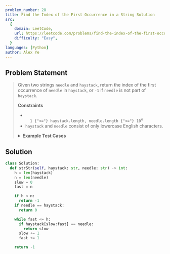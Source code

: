 ```yaml
---
problem_number: 28
title: Find the Index of the First Occurrence in a String Solution
src:
  {
    domain: LeetCode,
    url: https://leetcode.com/problems/find-the-index-of-the-first-occurrence-in-a-string/,
    difficulty: "Easy",
  }
languages: [Python]
author: Alex Ye
---
```


## Problem Statement

<blockquote src={frontmatter.src_url}>

Given two strings `needle` and `haystack`, return the index of the first occurrence of `needle` in `haystack`, or `-1` if `needle` is not part of `haystack`.

**Constraints**

- <code>
    1 {"<="} haystack.length, needle.length {"<="} 10<sup>4</sup>
  </code>
- `haystack` and `needle` consist of only lowercase English characters.

<details>
<summary><strong>Example Test Cases</strong></summary>

**Example 1:**

```
Input: haystack = "sadbutsad", needle = "sad"
Output: 0
Explanation: "sad" occurs at index 0 and 6.
The first occurrence is at index 0, so we return 0.
```

**Example 2:**

```
Input: haystack = "leetcode", needle = "leeto"
Output: -1
Explanation: "leeto" did not occur in "leetcode", so we return -1.
```

</details>
</blockquote>

## Solution

```python
class Solution:
  def strStr(self, haystack: str, needle: str) -> int:
    h = len(haystack)
    n = len(needle)
    slow = 0
    fast = n

    if h < n:
      return -1
    if needle == haystack:
      return 0

    while fast <= h:
      if haystack[slow:fast] == needle:
        return slow
      slow += 1
      fast += 1

    return -1
```
